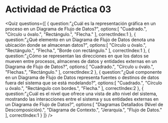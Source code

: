 
# Actividad de Práctica 03

<Quiz questions={[
   {
      question:"¿Cuál es la representación gráfica en un proceso en un Diagrama de Flujo de Datos?",
      options:[
         "Cuadrado.",
         "Círculo u óvalo.",
         "Rectángulo.",
         "Flecha."
      ],
      correctIndex:1
   },
   {
      question:"¿Qué elemento en un Diagrama de Flujo de Datos denota una ubicación donde se almacenan datos?",
      options:[
         "Círculo u óvalo.",
         "Rectángulo.",
         "Flecha.",
         "Borde con rectángulo."
      ],
      correctIndex:1
   },
   {
      question:"¿Cómo se representan las direcciones en que los datos se mueven entre procesos, almacenes de datos y entidades externas en un Diagrama de Flujo de Datos?",
      options:[
         "Cuadrado.",
         "Círculo u óvalo.",
         "Flechas.",
         "Rectángulo."
      ],
      correctIndex:2
   },
   {
      question:"¿Qué componente en un Diagrama de Flujo de Datos representa fuentes o destinos de datos fuera del sistema que se está modelando?",
      options:[
         "Cuadrado.",
         "Círculo u óvalo.",
         "Rectángulo con bordes.",
         "Flecha."
      ],
      correctIndex:2
   },
   {
      question:"¿Cuál es el nivel que ofrece una vista de alto nivel del sistema, mostrando las interacciones entre el sistema y sus entidades externas en un Diagrama de Flujo de Datos?",
      options:[
         "Diagramas Detallados (Nivel de Descomposición).",
         "Diagrama de Contexto.",
         "Jerarquía.",
         "Flujo de Datos."
      ],
      correctIndex:1
   }
]} />